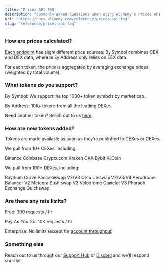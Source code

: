 ```yaml
---
title: "Prices API FAQ"
description: "Commonly asked questions when using Alchemy's Prices API for fungible token prices."
url: "https://docs.alchemy.com/reference/prices-api-faq"
slug: "reference/prices-api-faq"
---
```



### How are prices calculated?

[Each endpoint](/reference/prices-api-quickstart#endpoints) has slight different price sources: By Symbol combines CEX and DEX data, whereas By Address only relies on DEX data.

For each token, the price is aggregated by averaging exchange prices (weighted by total volume).

### What tokens do you support?

By Symbol: We support the top 1000+ token symbols by market cap.

By Address: 10K+ tokens from all the leading DEXes.

Need another token? Reach out to us [here](https://www.alchemy.com/support).

### How are new tokens added?

Tokens are made available as soon as they’re published to CEXes or DEXes.

We pull from 10+ CEXes, including:

Binance Coinbase Crypto.com Kraken OKX Bybit KuCoin

We pull from 100+ DEXes, including:

Raydium Curve Pancakeswap V2/V3 Orca Uniswap V2/V3/V4 Aerodrome Balancer V2 Meteora Sushiswap V3 Velodrome Camelot V3 Pharaoh Exchange Quickswap

### Are there any rate limits?

Free: 300 requests / hr

Pay As You Go: 10K requests / hr

Enterprise: No limits (except for [account throughput](/reference/throughput))

### Something else

Reach out to us through our [Support Hub](https://www.alchemy.com/support) or [Discord](https://discord.com/invite/alchemyplatform) and we’ll respond shortly!
